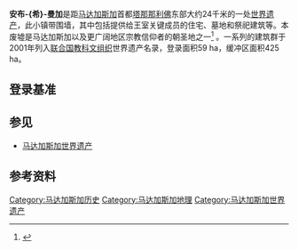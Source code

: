 {{世界遗产概要表
|site_img = Image:Ambohimanga_14.jpg
|site_img_capt = 
|site_img_width = 275px
|zh_name = 安布-{希}-曼加的皇家蓝山行宫
|en_name = Royal Hill of Ambohimanga
|fr_name = Colline royale d'Ambohimanga
| country = {{MDG}}
| Region = 非洲
|area = 59 ha
|criterion_c =(iii)(iv)(vi)
|rg_year = 2001年
|ex_rg_year = 
|remarks = 
|ID= 950
|map_img =
|map_img_width = 275px
|}}

'''安布-{希}-曼加'''是距[[马达加斯加|马达加斯加]]首都[[塔那那利佛|塔那那利佛]]东部大约24千米的一处[[世界遗产|世界遗产]]，此小镇带围墙，其中包括提供给王室关键成员的住宅、墓地和祭祀建筑等。本废墟是马达加斯加以及更广阔地区宗教信仰者的朝圣地之一<ref>{{cite web|title=安布-{希}-曼加的皇家蓝山行宫|url=http://www.tourunion.com/info/htm/8925.htm|accessdate=2011-05-29}}</ref> 。一系列的建筑群于2001年列入[[联合国教科文组织|联合国教科文组织]]世界遗产名录，登录面积59 ha，缓冲区面积425 ha。

==登录基准==
{{世界遗产基准|3|4|6}}

==参见==
*[[马达加斯加世界遗产|马达加斯加世界遗产]]

==参考资料==
{{reflist}}

{{马达加斯加世界遗产}}

[[Category:马达加斯加历史|Category:马达加斯加历史]]
[[Category:马达加斯加地理|Category:马达加斯加地理]]
[[Category:马达加斯加世界遗产|Category:马达加斯加世界遗产]]